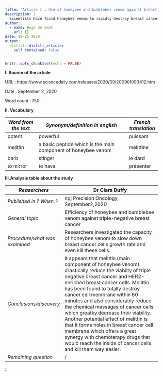 ```yaml
---
title: "Article 1 : Use of honeybee and bumblebee venom against breast cancer"
description: |
  Scientists have found honeybee venom to rapidly destroy breast cancer cells due to their high concentration in melittin which is very efficient in reducing tumor growth
author:
  - name: Hugo De Smet
    url: {}
date: 10-25-2020
output:
  distill::distill_article:
    self_contained: false
---
```


```r
knitr::opts_chunk$set(echo = FALSE)
```
**I. Source of the article**

URL : https://www.sciencedaily.com/releases/2020/09/200901093412.htm

Date : September 2, 2020

Word count : 750

**II. Vocabulary**

| *Word from the text* | *Synonym/definition in english*                               | *French translation* |
|----------------------|---------------------------------------------------------------|----------------------|
| potent               | powerful                                                      | puissant             |
| melittin             | a basic peptide which is the main component of honeybee venom | mélittine            |
| barb                 | stinger                                                       | le dard              |
| to mirror            | to have                                                       | présenter            |


**III.Analysis table about the study**

| *Reaserchers*                 | Dr Ciara Duffy                                                                                                                                                                                                                                                                                                                                                                                                                                                                                                                                                                        |
|-------------------------------|---------------------------------------------------------------------------------------------------------------------------------------------------------------------------------------------------------------------------------------------------------------------------------------------------------------------------------------------------------------------------------------------------------------------------------------------------------------------------------------------------------------------------------------------------------------------------------------|
| *Published in ? When ?*       | npj Precision Oncology, September2,2020                                                                                                                                                                                                                                                                                                                                                                                                                                                                                                                                               |
| *General topic*               | Efficiency of honeybee and bumblebee venom against triple-negative breast cancer                                                                                                                                                                                                                                                                                                                                                                                                                                                                                                      |
| *Procedure/what was examined* | Researchers investigated the capacity of honeybee venom to slow down breast cancer cells growth rate and even kill these cells.                                                                                                                                                                                                                                                                                                                                                                                                                                                       |
| *Conclusions/discovery*       | It appears that melittin (main component of honeybee venom) drastically reduce the viabilty of triple negative breast cancer and HER2-enriched breast cancer cells. Melittin has been found to totally destroy cancer cell membrane within 60 minutes and also considerably reduce the chemical messages of cancer cells which greatky decrease their viability. Another potential effect of melittin is that it forms holes in breast cancer cell membrane which offers a great synergy with chemoterapy drugs that would reach the inside of cancer cells and kill them way easier. |
| *Remaining question*          | /                                                                                                                                                                                                                                                                                                                                                                                                                                                                                                                                                                                     |
::
